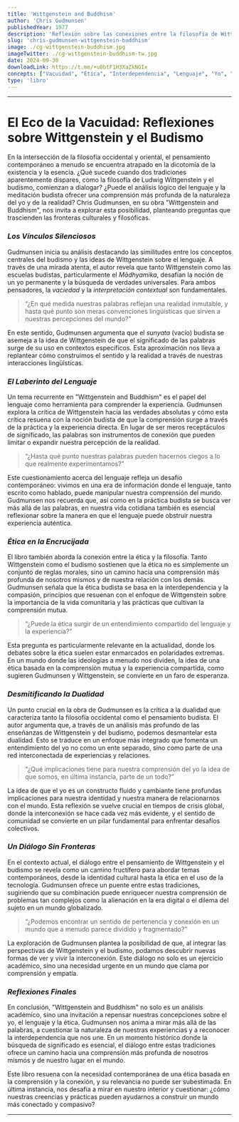 ```yaml
---
title: 'Wittgenstein and Buddhism'
author: 'Chris Gudmunsen'
publishedYear: 1977
description: 'Reflexión sobre las conexiones entre la filosofía de Wittgenstein y el budismo, explorando el lenguaje, la ética y la naturaleza del yo. Un diálogo que invita a repensar la interdependencia y la vacuidad en la experiencia humana.'
slug: 'chris-gudmunsen-wittgenstein-buddhism'
image: ./cg-wittgenstein-buddhism.jpg
imageTwitter: ./cg-wittgenstein-buddhism-tw.jpg
date: 2024-09-30
downloadLink: https://t.me/+u0btF1H3XaZkNGIx
concepts: ["Vacuidad", "Ética", "Interdependencia", "Lenguaje", "Yo", "Chris Gudmunsen", "Wittgenstein", "Budismo"]
type: 'libro'
---
```


---

# El Eco de la Vacuidad: Reflexiones sobre Wittgenstein y el Budismo

En la intersección de la filosofía occidental y oriental, el pensamiento contemporáneo a menudo se encuentra atrapado en la dicotomía de la existencia y la esencia. ¿Qué sucede cuando dos tradiciones aparentemente dispares, como la filosofía de Ludwig Wittgenstein y el budismo, comienzan a dialogar? ¿Puede el análisis lógico del lenguaje y la meditación budista ofrecer una comprensión más profunda de la naturaleza del yo y de la realidad? Chris Gudmunsen, en su obra "Wittgenstein and Buddhism", nos invita a explorar esta posibilidad, planteando preguntas que trascienden las fronteras culturales y filosóficas.

### _Los Vínculos Silenciosos_

Gudmunsen inicia su análisis destacando las similitudes entre los conceptos centrales del budismo y las ideas de Wittgenstein sobre el lenguaje. A través de una mirada atenta, el autor revela que tanto Wittgenstein como las escuelas budistas, particularmente el *Mādhyamika*, desafían la noción de un yo permanente y la búsqueda de verdades universales. Para ambos pensadores, la *vaciedad* y la *interpretación contextual* son fundamentales. 

> “¿En qué medida nuestras palabras reflejan una realidad inmutable, y hasta qué punto son meras convenciones lingüísticas que sirven a nuestras percepciones del mundo?”

En este sentido, Gudmunsen argumenta que el *sunyata* (vacío) budista se asemeja a la idea de Wittgenstein de que el significado de las palabras surge de su uso en contextos específicos. Esta aproximación nos lleva a replantear cómo construimos el sentido y la realidad a través de nuestras interacciones lingüísticas.

### _El Laberinto del Lenguaje_

Un tema recurrente en "Wittgenstein and Buddhism" es el papel del lenguaje como herramienta para comprender la experiencia. Gudmunsen explora la crítica de Wittgenstein hacia las verdades absolutas y cómo esta crítica resuena con la noción budista de que la comprensión surge a través de la práctica y la experiencia directa. En lugar de ser meros receptáculos de significado, las palabras son instrumentos de conexión que pueden limitar o expandir nuestra percepción de la realidad.

> “¿Hasta qué punto nuestras palabras pueden hacernos ciegos a lo que realmente experimentamos?”

Este cuestionamiento acerca del lenguaje refleja un desafío contemporáneo: vivimos en una era de información donde el lenguaje, tanto escrito como hablado, puede manipular nuestra comprensión del mundo. Gudmunsen nos recuerda que, así como en la práctica budista se busca ver más allá de las palabras, en nuestra vida cotidiana también es esencial reflexionar sobre la manera en que el lenguaje puede obstruir nuestra experiencia auténtica.

### _Ética en la Encrucijada_

El libro también aborda la conexión entre la ética y la filosofía. Tanto Wittgenstein como el budismo sostienen que la ética no es simplemente un conjunto de reglas morales, sino un camino hacia una comprensión más profunda de nosotros mismos y de nuestra relación con los demás. Gudmunsen señala que la ética budista se basa en la interdependencia y la compasión, principios que resuenan con el enfoque de Wittgenstein sobre la importancia de la vida comunitaria y las prácticas que cultivan la comprensión mutua.

> “¿Puede la ética surgir de un entendimiento compartido del lenguaje y la experiencia?”

Esta pregunta es particularmente relevante en la actualidad, donde los debates sobre la ética suelen estar enmarcados en polaridades extremas. En un mundo donde las ideologías a menudo nos dividen, la idea de una ética basada en la comprensión mutua y la experiencia compartida, como sugieren Gudmunsen y Wittgenstein, se convierte en un faro de esperanza.

### _Desmitificando la Dualidad_

Un punto crucial en la obra de Gudmunsen es la crítica a la dualidad que caracteriza tanto la filosofía occidental como el pensamiento budista. El autor argumenta que, a través de un análisis más profundo de las enseñanzas de Wittgenstein y del budismo, podemos desmantelar esta dualidad. Esto se traduce en un enfoque más integrado que fomenta un entendimiento del yo no como un ente separado, sino como parte de una red interconectada de experiencias y relaciones.

> “¿Qué implicaciones tiene para nuestra comprensión del yo la idea de que somos, en última instancia, parte de un todo?”

La idea de que el yo es un constructo fluido y cambiante tiene profundas implicaciones para nuestra identidad y nuestra manera de relacionarnos con el mundo. Esta reflexión se vuelve crucial en tiempos de crisis global, donde la interconexión se hace cada vez más evidente, y el sentido de comunidad se convierte en un pilar fundamental para enfrentar desafíos colectivos.

### _Un Diálogo Sin Fronteras_

En el contexto actual, el diálogo entre el pensamiento de Wittgenstein y el budismo se revela como un camino fructífero para abordar temas contemporáneos, desde la identidad cultural hasta la ética en el uso de la tecnología. Gudmunsen ofrece un puente entre estas tradiciones, sugiriendo que su combinación puede enriquecer nuestra comprensión de problemas tan complejos como la alienación en la era digital o el dilema del sujeto en un mundo globalizado.

> “¿Podemos encontrar un sentido de pertenencia y conexión en un mundo que a menudo parece dividido y fragmentado?”

La exploración de Gudmunsen plantea la posibilidad de que, al integrar las perspectivas de Wittgenstein y el budismo, podamos descubrir nuevas formas de ver y vivir la interconexión. Este diálogo no solo es un ejercicio académico, sino una necesidad urgente en un mundo que clama por comprensión y empatía.

### _Reflexiones Finales_

En conclusión, "Wittgenstein and Buddhism" no solo es un análisis académico, sino una invitación a repensar nuestras concepciones sobre el yo, el lenguaje y la ética. Gudmunsen nos anima a mirar más allá de las palabras, a cuestionar la naturaleza de nuestras experiencias y a reconocer la interdependencia que nos une. En un momento histórico donde la búsqueda de significado es esencial, el diálogo entre estas tradiciones ofrece un camino hacia una comprensión más profunda de nosotros mismos y de nuestro lugar en el mundo.

Este libro resuena con la necesidad contemporánea de una ética basada en la comprensión y la conexión, y su relevancia no puede ser subestimada. En última instancia, nos desafía a mirar en nuestro interior y cuestionar: ¿cómo nuestras creencias y prácticas pueden ayudarnos a construir un mundo más conectado y compasivo?

---
